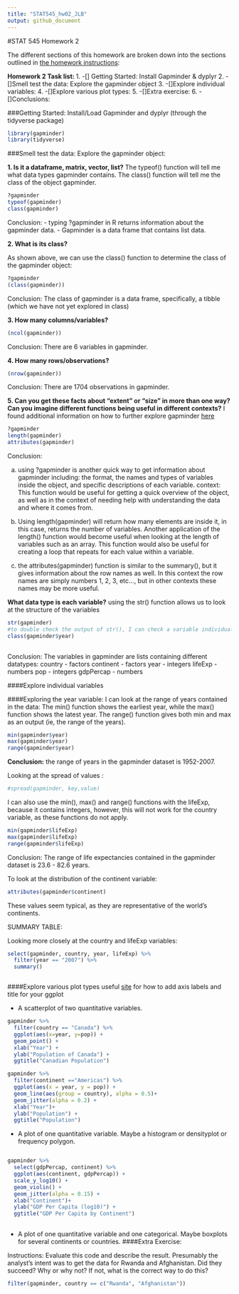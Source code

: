 ```yaml
---
title: "STAT545_hw02_JLB"
output: github_document
---
```


#STAT 545 Homework 2

The different sections of this homework are broken down into the sections outlined in [the homework instructions](http://stat545.com/Classroom/assignments/hw02/hw02.html): 

**Homework 2 Task list: **
1. -[] Getting Started: Install Gapminder & dyplyr
2. -[]Smell test the data: Explore the gapminder object
3. -[]Explore individual variables:
4. -[]Explore various plot types: 
5. -[]Extra exercise: 
6. -[]Conclusions:


###Getting Started:
Install/Load Gapminder and dyplyr (through the tidyverse package)
```r
library(gapminder)
library(tidyverse)
```


###Smell test the data:
Explore the gapminder object:

**1. Is it a dataframe, matrix, vector, list?**
The typeof() function will tell me what data types gapminder contains. 
The class() function will tell me the class of the object gapminder.
```r
?gapminder
typeof(gapminder)
class(gapminder)
```
Conclusion: 
- typing ?gapminder in R returns information about the gapminder data. 
- Gapminder is a data frame that contains list data.

**2. What is its class?**

As shown above, we can use the class() function to determine the class of the gapminder object:
```r
?gapminder
(class(gapminder))
```
Conclusion: 
The class of gapminder is a data frame, specifically, a tibble (which we have not yet explored in class)

**3. How many columns/variables?**
```r
(ncol(gapminder))
```
Conclusion: 
There are 6 variables in gapminder.

**4. How many rows/observations?**
```r
(nrow(gapminder))
```
Conclusion: 
There are 1704 observations in gapminder.


**5. Can you get these facts about “extent” or “size” in more than one way? Can you imagine different functions being useful in different contexts?**
I found additional information on how to further explore gapminder [here](http://adv-r.had.co.nz/Data-structures.html)
```r
?gapminder
length(gapminder) 
attributes(gapminder)

```
Conclusion: 

a. using ?gapminder is another quick way to get information about gapminder including: the format, the names and types of variables inside the object, and specific descriptions of each variable. 
context: This function would be useful for getting a quick overview of the object, as well as in the context of needing help with understanding the data and where it comes from.

b. Using length(gapminder) will return how many elements are inside it, in this case, returns the number of variables. Another application of the length() function would become useful when looking at the length of variables such as an array. This function would also be useful for creating a loop that repeats for each value within a variable.

c. the attributes(gapminder) function is similar to the summary(), but it gives information about the row names as well. In this context the row names are simply numbers 1, 2, 3, etc..., but in other contexts these names may be more useful. 


**What data type is each variable?**
using the str() function allows us to look at the structure of the variables 

```r

str(gapminder)
#to double check the output of str(), I can check a variable individually:
class(gapminder$year)
  
```
Conclusion: 
The variables in gapminder are lists containing different datatypes:
country - factors
continent - factors
year - integers
lifeExp - numbers
pop - integers
gdpPercap - numbers

####Explore individual variables

####Exploring the year variable:
I can look at the range of years contained in the data:
The min() function shows the earliest year, while the max() function shows the latest year. The range() function gives both min and max as an output (ie, the range of the years). 

```r
min(gapminder$year)
max(gapminder$year)
range(gapminder$year)
```
**Conclusion:**
the range of years in the gapminder dataset is 1952-2007.

Looking at the spread of values :
```r
#spread(gapminder, key,value)
```

I can also use the min(), max() and range() functions with the lifeExp, because it contains integers, however, this will not work for the country variable, as these functions do not apply.
```r
min(gapminder$lifeExp)
max(gapminder$lifeExp)
range(gapminder$lifeExp)

```
Conclusion: 
The range of life expectancies contained in the gapminder dataset is 23.6 - 82.6 years.

To look at the distribution of the continent variable:
```r
attributes(gapminder$continent)
```
These values seem typical, as they are representative of the world's continents.




SUMMARY TABLE:



Looking more closely at the country and lifeExp variables: 
```r
select(gapminder, country, year, lifeExp) %>% 
  filter(year == "2007") %>% 
  summary()

```

```r

```


####Explore various plot types
 useful [site](https://stackoverflow.com/questions/10438752/adding-x-and-y-axis-labels-in-ggplot2) for how to add axis labels and title for your ggplot

 - A scatterplot of two quantitative variables.

```r
gapminder %>% 
  filter(country == "Canada") %>% 
  ggplot(aes(x=year, y=pop)) + 
  geom_point() +
  xlab("Year") +
  ylab("Population of Canada") +
  ggtitle("Canadian Population")

```
```r
gapminder %>% 
  filter(continent =="Americas") %>% 
  ggplot(aes(x = year, y = pop)) +
  geom_line(aes(group = country), alpha = 0.5)+
  geom_jitter(alpha = 0.2) +
  xlab("Year")+
  ylab("Population") +
  ggtitle("Population")
```


- A plot of one quantitative variable. Maybe a histogram or densityplot or frequency polygon.

```r

```



```r
gapminder %>%
  select(gdpPercap, continent) %>% 
  ggplot(aes(continent, gdpPercap)) +
  scale_y_log10() +
  geom_violin() +
  geom_jitter(alpha = 0.15) +
  xlab("Continent")+
  ylab("GDP Per Capita (log10)") +
  ggtitle("GDP Per Capita by Continent")
  
```

 - A plot of one quantitative variable and one categorical. Maybe boxplots for several continents or countries.
####Extra Exercise:

Instructions: Evaluate this code and describe the result. Presumably the analyst’s intent was to get the data for Rwanda and Afghanistan. Did they succeed? Why or why not? If not, what is the correct way to do this?
```r
filter(gapminder, country == c("Rwanda", "Afghanistan"))
```

